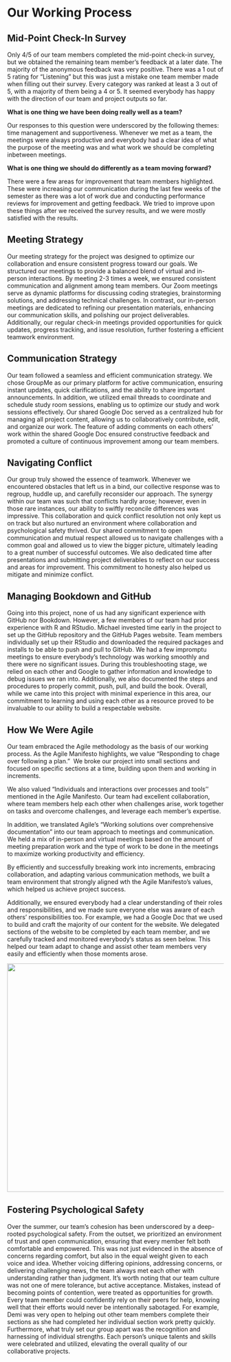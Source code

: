 # Our Working Process

## Mid-Point Check-In Survey

Only 4/5 of our team members completed the mid-point check-in survey, but we obtained the remaining team member's feedback at a later date. The majority of the anonymous feedback was very positive. There was a 1 out of 5 rating for "Listening" but this was just a mistake one team member made when filling out their survey. Every category was ranked at least a 3 out of 5, with a majority of them being a 4 or 5. It seemed everybody has happy with the direction of our team and project outputs so far. 

**What is one thing we have been doing really well as a team?**

Our responses to this question were underscored by the following themes: time management and supportiveness. Whenever we met as a team, the meetings were always productive and everybody had a clear idea of what the purpose of the meeting was and what work we should be completing inbetween meetings.

**What is one thing we should do differently as a team moving forward?**

There were a few areas for improvement that team members highlighted. These were increasing our communication during the last few weeks of the semester as there was a lot of work due and conducting performance reviews for improvement and getting feedback. We tried to improve upon these things after we received the survey results, and we were mostly satisfied with the results.

## Meeting Strategy

Our meeting strategy for the project was designed to optimize our collaboration and ensure consistent progress toward our goals. We structured our meetings to provide a balanced blend of virtual and in-person interactions. By meeting 2-3 times a week, we ensured consistent communication and alignment among team members. Our Zoom meetings serve as dynamic platforms for discussing coding strategies, brainstorming solutions, and addressing technical challenges. In contrast, our in-person meetings are dedicated to refining our presentation materials, enhancing our communication skills, and polishing our project deliverables. Additionally, our regular check-in meetings provided opportunities for quick updates, progress tracking, and issue resolution, further fostering a efficient teamwork environment.

## Communication Strategy

Our team followed a seamless and efficient communication strategy. We chose GroupMe as our primary platform for active communication, ensuring instant updates, quick clarifications, and the ability to share important announcements. In addition, we utilized email threads to coordinate and schedule study room sessions, enabling us to optimize our study and work sessions effectively. Our shared Google Doc served as a centralized hub for managing all project content, allowing us to collaboratively contribute, edit, and organize our work. The feature of adding comments on each others' work within the shared Google Doc ensured constructive feedback and promoted a culture of continuous improvement among our team members.

## Navigating Conflict

Our group truly showed the essence of teamwork. Whenever we encountered obstacles that left us in a bind, our collective response was to regroup, huddle up, and carefully reconsider our approach. The synergy within our team was such that conflicts hardly arose; however, even in those rare instances, our ability to swiftly reconcile differences was impressive. This collaboration and quick conflict resolution not only kept us on track but also nurtured an environment where collaboration and psychological safety thrived. Our shared commitment to open communication and mutual respect allowed us to navigate challenges with a common goal and allowed us to view the bigger picture, ultimately leading to a great number of successful outcomes. We also dedicated time after presentations and submitting project deliverables to reflect on our success and areas for improvement. This commitment to honesty also helped us mitigate and minimize conflict.

## Managing Bookdown and GitHub

Going into this project, none of us had any significant experience with GitHub nor Bookdown. However, a few members of our team had prior experience with R and RStudio. Michael invested time early in the project to set up the GitHub repository and the GitHub Pages website. Team members individually set up their RStudio and downloaded the required packages and installs to be able to push and pull to GitHub. We had a few impromptu meetings to ensure everybody's technology was working smoothly and there were no significant issues. During this troubleshooting stage, we relied on each other and Google to gather information and knowledge to debug issues we ran into. Additionally, we also documented the steps and procedures to properly commit, push, pull, and build the book. Overall, while we came into this project with minimal experience in this area, our commitment to learning and using each other as a resource proved to be invaluable to our ability to build a respectable website.

## How We Were Agile

Our team embraced the Agile methodology as the basis of our working process. As the Agile Manifesto highlights, we value "Responding to chage over following a plan."  We broke our project into small sections and focused on specific sections at a time, building upon them and working in increments. 

We also valued "Individuals and interactions over processes and tools'' mentioned in the Agile Manifesto. Our team had excellent collaboration, where team members help each other when challenges arise, work together on tasks and overcome challenges, and leverage each member's expertise.

In addition, we translated Agile's "Working solutions over comprehensive documentation" into our team approach to meetings and communication. We held a mix of in-person and virtual meetings based on the amount of meeting preparation work and the type of work to be done in the meetings to maximize working productivity and efficiency.

By efficiently and successfully breaking work into increments, embracing collaboration, and adapting various communication methods, we built a team environment that strongly aligned wth the Agile Manifesto's values, which helped us achieve project success.

Additionally, we ensured everybody had a clear understanding of their roles and responsibilities, and we made sure everyone else was aware of each others' responsibilities too. For example, we had a Google Doc that we used to build and craft the majority of our content for the website. We delegated sections of the website to be completed by each team member, and we carefully tracked and monitored everybody's status as seen below. This helped our team adapt to change and assist other team members very easily and efficiently when those moments arose.

![](work%20delegation.png){width="530"}

## Fostering Psychological Safety

Over the summer, our team's cohesion has been underscored by a deep-rooted psychological safety. From the outset, we prioritized an environment of trust and open communication, ensuring that every member felt both comfortable and empowered. This was not just evidenced in the absence of concerns regarding comfort, but also in the equal weight given to each voice and idea. Whether voicing differing opinions, addressing concerns, or delivering challenging news, the team always met each other with understanding rather than judgment. It's worth noting that our team culture was not one of mere tolerance, but active acceptance. Mistakes, instead of becoming points of contention, were treated as opportunities for growth. Every team member could confidently rely on their peers for help, knowing well that their efforts would never be intentionally sabotaged. For example, Demi was very open to helping out other team members complete their sections as she had completed her individual section work pretty quickly. Furthermore, what truly set our group apart was the recognition and harnessing of individual strengths. Each person's unique talents and skills were celebrated and utilized, elevating the overall quality of our collaborative projects.
